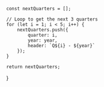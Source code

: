 
    const nextQuarters = [];

    // Loop to get the next 3 quarters
    for (let i = 1; i < 5; i++) {
        nextQuarters.push({
            quarter: i,
            year: year,
            header: `Q${i} - ${year}`
        });
    }

    return nextQuarters;
}

<RoadmapColumns columns={getYearQuarters(props.year)}></RoadmapColumns>